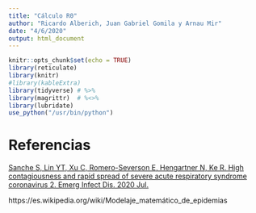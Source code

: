 ```yaml
---
title: "Cálculo R0"
author: "Ricardo Alberich, Juan Gabriel Gomila y Arnau Mir"
date: "4/6/2020"
output: html_document
---
```


```r
knitr::opts_chunk$set(echo = TRUE)
library(reticulate)
library(knitr)
#library(kableExtra)
library(tidyverse) # %>%
library(magrittr)  # %<>%
library(lubridate)
use_python("/usr/bin/python")
```

# Referencias


[Sanche S, Lin YT, Xu C, Romero-Severson E, Hengartner N, Ke R. High contagiousness and rapid spread of severe acute respiratory syndrome coronavirus 2. Emerg Infect Dis. 2020 Jul.](https://doi.org/10.3201/eid2607.200282)


https://es.wikipedia.org/wiki/Modelaje_matemático_de_epidemias
